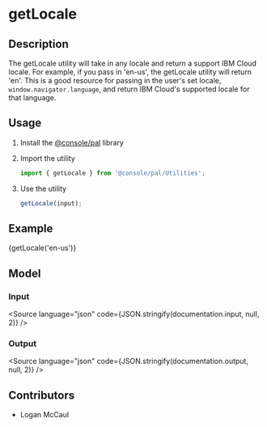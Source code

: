 
<Meta
  title="Cloud utilities/getLocale"
  component={getLocale}
  argTypes={{}}
/>

# getLocale

## Description

The getLocale utility will take in any locale and return a support IBM Cloud locale.
For example, if you pass in 'en-us', the getLocale utility will return 'en'. This is
a good resource for passing in the user's set locale, `window.navigator.language`, and
return IBM Cloud's supported locale for that language.

## Usage

1.  Install the [@console/pal](https://github.ibm.com/ibmcloud/pal#how-to-install-and-use) library
2.  Import the utility

    ```js
    import { getLocale } from '@console/pal/Utilities';
    ```

3.  Use the utility

    ```js
    getLocale(input);
    ```

## Example

<Canvas>
  <Story name="Example">
    {getLocale('en-us')}
  </Story>
</Canvas>

## Model

### Input

<Source language="json" code={JSON.stringify(documentation.input, null, 2)} />

### Output

<Source language="json" code={JSON.stringify(documentation.output, null, 2)} />

## Contributors

- Logan McCaul

